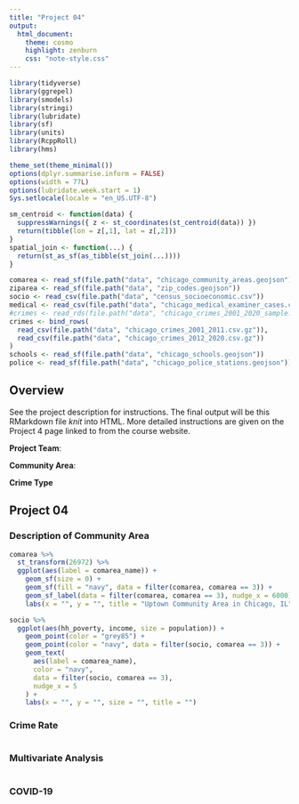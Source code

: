 ```yaml
---
title: "Project 04"
output:
  html_document:
    theme: cosmo
    highlight: zenburn
    css: "note-style.css"
---
```


```r
library(tidyverse)
library(ggrepel)
library(smodels)
library(stringi)
library(lubridate)
library(sf)
library(units)
library(RcppRoll)
library(hms)

theme_set(theme_minimal())
options(dplyr.summarise.inform = FALSE)
options(width = 77L)
options(lubridate.week.start = 1)
Sys.setlocale(locale = "en_US.UTF-8")

sm_centroid <- function(data) {
  suppressWarnings({ z <- st_coordinates(st_centroid(data)) })
  return(tibble(lon = z[,1], lat = z[,2]))
}
spatial_join <- function(...) {
  return(st_as_sf(as_tibble(st_join(...))))
}

comarea <- read_sf(file.path("data", "chicago_community_areas.geojson"))
ziparea <- read_sf(file.path("data", "zip_codes.geojson"))
socio <- read_csv(file.path("data", "census_socioeconomic.csv"))
medical <- read_csv(file.path("data", "chicago_medical_examiner_cases.csv.gz"))
#crimes <- read_rds(file.path("data", "chicago_crimes_2001_2020_sample.rds"))
crimes <- bind_rows(
  read_csv(file.path("data", "chicago_crimes_2001_2011.csv.gz")),
  read_csv(file.path("data", "chicago_crimes_2012_2020.csv.gz"))
)
schools <- read_sf(file.path("data", "chicago_schools.geojson"))
police <- read_sf(file.path("data", "chicago_police_stations.geojson"))
```

## Overview

See the project description for instructions. The final output will be
this RMarkdown file *knit* into HTML. More detailed instructions are given
on the Project 4 page linked to from the course website.

**Project Team**:

**Community Area**:

**Crime Type**

## Project 04

### Description of Community Area

```r
comarea %>%
  st_transform(26972) %>%
  ggplot(aes(label = comarea_name)) +
    geom_sf(size = 0) +
    geom_sf(fill = "navy", data = filter(comarea, comarea == 3)) +
    geom_sf_label(data = filter(comarea, comarea == 3), nudge_x = 6000) +
    labs(x = "", y = "", title = "Uptown Community Area in Chicago, IL")
```

```r
socio %>%
  ggplot(aes(hh_poverty, income, size = population)) +
    geom_point(color = "grey85") +
    geom_point(color = "navy", data = filter(socio, comarea == 3)) +
    geom_text(
      aes(label = comarea_name),
      color = "navy",
      data = filter(socio, comarea == 3),
      nudge_x = 5 
    ) +
    labs(x = "", y = "", size = "", title = "")
```


### Crime Rate

```r

```


### Multivariate Analysis

```r

```


### COVID-19

```r

```
